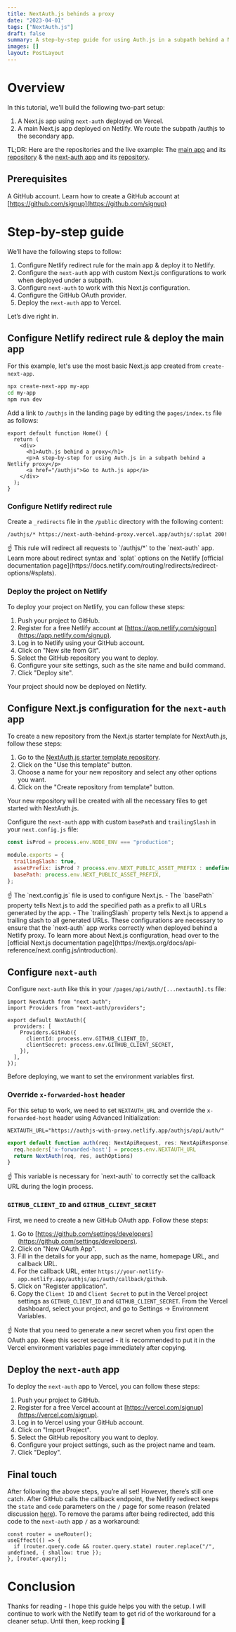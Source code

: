 ```yaml
---
title: NextAuth.js behinds a proxy
date: "2023-04-01"
tags: ["NextAuth.js"]
draft: false
summary: A step-by-step guide for using Auth.js in a subpath behind a Netlify proxy
images: []
layout: PostLayout
---
```


# Overview

In this tutorial, we'll build the following two-part setup:

1. A Next.js app using `next-auth` deployed on Vercel.
2. A main Next.js app deployed on Netlify. We route the subpath /authjs to the secondary app.

TL;DR: Here are the repositories and the live example: The [main app](http://authjs-with-proxy.netlify.app/) and its [repository](https://github.com/nextauthjs/auth-with-proxy) & the [next-auth app](https://next-auth-behind-proxy.vercel.app/authjs) and its [repository](https://github.com/nextauthjs/next-auth-behind-proxy).

## Prerequisites

A GitHub account. Learn how to create a GitHub account at [https://github.com/signup](https://github.com/signup)

# Step-by-step guide

We’ll have the following steps to follow:

1. Configure Netlify redirect rule for the main app & deploy it to Netlify.
2. Configure the `next-auth` app with custom Next.js configurations to work when deployed under a subpath.
3. Configure `next-auth` to work with this Next.js configuration.
4. Configure the GitHub OAuth provider.
5. Deploy the `next-auth` app to Vercel.

Let’s dive right in.

## Configure Netlify redirect rule & deploy the main app

For this example, let's use the most basic Next.js app created from `create-next-app`.

```bash
npx create-next-app my-app
cd my-app
npm run dev
```

Add a link to `/authjs` in the landing page by editing the `pages/index.ts` file as follows:

```tsx
export default function Home() {
  return (
    <div>
      <h1>Auth.js behind a proxy</h1>
      <p>A step-by-step for using Auth.js in a subpath behind a Netlify proxy</p>
      <a href="/authjs">Go to Auth.js app</a>
    </div>
  );
}
```

### Configure Netlify redirect rule

Create a `_redirects` file in the `/public` directory with the following content:

```
/authjs/* https://next-auth-behind-proxy.vercel.app/authjs/:splat 200!
```

<aside>
☝ This rule will redirect all requests to `/authjs/*` to the `next-auth` app. Learn more about redirect syntax and `splat` options on the Netlify [official documentation page](https://docs.netlify.com/routing/redirects/redirect-options/#splats).

</aside>

### Deploy the project on Netlify

To deploy your project on Netlify, you can follow these steps:

1. Push your project to GitHub.
2. Register for a free Netlify account at [https://app.netlify.com/signup](https://app.netlify.com/signup).
3. Log in to Netlify using your GitHub account.
4. Click on "New site from Git".
5. Select the GitHub repository you want to deploy.
6. Configure your site settings, such as the site name and build command.
7. Click "Deploy site".

Your project should now be deployed on Netlify.

## Configure Next.js configuration for the `next-auth` app

To create a new repository from the Next.js starter template for NextAuth.js, follow these steps:

1. Go to the [NextAuth.js starter template repository](https://github.com/nextauthjs/next-auth-example).
2. Click on the "Use this template" button.
3. Choose a name for your new repository and select any other options you want.
4. Click on the "Create repository from template" button.

Your new repository will be created with all the necessary files to get started with NextAuth.js.

Configure the `next-auth` app with custom `basePath` and `trailingSlash` in your `next.config.js` file:

```jsx
const isProd = process.env.NODE_ENV === "production";

module.exports = {
  trailingSlash: true,
  assetPrefix: isProd ? process.env.NEXT_PUBLIC_ASSET_PREFIX : undefined,
  basePath: process.env.NEXT_PUBLIC_ASSET_PREFIX,
};
```

<aside>
☝ The `next.config.js` file is used to configure Next.js. 
- The `basePath` property tells Next.js to add the specified path as a prefix to all URLs generated by the app. 
- The `trailingSlash` property tells Next.js to append a trailing slash to all generated URLs. 
These configurations are necessary to ensure that the `next-auth` app works correctly when deployed behind a Netlify proxy.
To learn more about Next.js configuration, head over to the [official Next.js documentation page](https://nextjs.org/docs/api-reference/next.config.js/introduction).

</aside>

## Configure `next-auth`

Configure `next-auth` like this in your `/pages/api/auth/[...nextauth].ts` file:

```tsx
import NextAuth from "next-auth";
import Providers from "next-auth/providers";

export default NextAuth({
  providers: [
    Providers.GitHub({
      clientId: process.env.GITHUB_CLIENT_ID,
      clientSecret: process.env.GITHUB_CLIENT_SECRET,
    }),
  ],
});
```

Before deploying, we want to set the environment variables first.

### Override `x-forwarded-host` header

For this setup to work, we need to set `NEXTAUTH_URL` and override the `x-forwarded-host` header using Advanced Initialization:

```
NEXTAUTH_URL="https://authjs-with-proxy.netlify.app/authjs/api/auth/"
```

```[...nextauth].ts
export default function auth(req: NextApiRequest, res: NextApiResponse) {
  req.headers['x-forwarded-host'] = process.env.NEXTAUTH_URL
  return NextAuth(req, res, authOptions)
}
```

<aside>
  ☝️ This variable is necessary for `next-auth` to correctly set the callback URL during the login
  process.
</aside>

### `GITHUB_CLIENT_ID` and `GITHUB_CLIENT_SECRET`

First, we need to create a new GitHub OAuth app. Follow these steps:

1. Go to [https://github.com/settings/developers](https://github.com/settings/developers).
2. Click on "New OAuth App".
3. Fill in the details for your app, such as the name, homepage URL, and callback URL.
4. For the callback URL, enter `https://your-netlify-app.netlify.app/authjs/api/auth/callback/github`.
5. Click on "Register application".
6. Copy the `Client ID` and `Client Secret` to put in the Vercel project settings as `GITHUB_CLIENT_ID` and `GITHUB_CLIENT_SECRET`. From the Vercel dashboard, select your project, and go to Settings → Environment Variables.

<aside>
☝️ Note that you need to generate a new secret when you first open the OAuth app. Keep this secret secured - it is recommended to put it in the Vercel environment variables page immediately after copying.

</aside>

## Deploy the `next-auth` app

To deploy the `next-auth` app to Vercel, you can follow these steps:

1. Push your project to GitHub.
2. Register for a free Vercel account at [https://vercel.com/signup](https://vercel.com/signup).
3. Log in to Vercel using your GitHub account.
4. Click on "Import Project".
5. Select the GitHub repository you want to deploy.
6. Configure your project settings, such as the project name and team.
7. Click "Deploy".

## Final touch

After following the above steps, you’re all set! However, there’s still one catch. After GitHub calls the callback endpoint, the Netlify redirect keeps the `state` and `code` parameters on the `/` page for some reason (related discussion [here](https://github.com/netlify/next-runtime/discussions/1931#discussion-4875236)). To remove the params after being redirected, add this code to the `next-auth` app `/` as a workaround:

```tsx
const router = useRouter();
useEffect(() => {
  if (router.query.code && router.query.state) router.replace("/", undefined, { shallow: true });
}, [router.query]);
```

# Conclusion

Thanks for reading - I hope this guide helps you with the setup. I will continue to work with the Netlify team to get rid of the workaround for a cleaner setup. Until then, keep rocking 🤘
